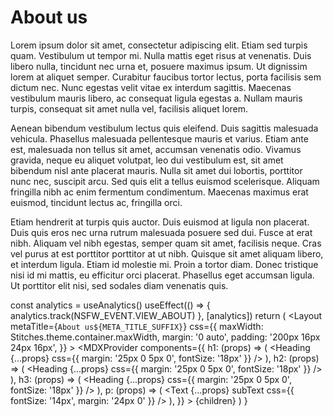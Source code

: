 
# About us

Lorem ipsum dolor sit amet, consectetur adipiscing elit. Etiam sed turpis quam. Vestibulum ut tempor mi. Nulla mattis eget risus at venenatis. Duis libero nulla, tincidunt nec urna et, posuere maximus ipsum. Ut dignissim lorem at aliquet semper. Curabitur faucibus tortor lectus, porta facilisis sem dictum nec. Nunc egestas velit vitae ex interdum sagittis. Maecenas vestibulum mauris libero, ac consequat ligula egestas a. Nullam mauris turpis, consequat sit amet nulla vel, facilisis aliquet lorem.

Aenean bibendum vestibulum lectus quis eleifend. Duis sagittis malesuada vehicula. Phasellus malesuada pellentesque mauris et varius. Etiam ante est, malesuada non tellus sit amet, accumsan venenatis odio. Vivamus gravida, neque eu aliquet volutpat, leo dui vestibulum est, sit amet bibendum nisl ante placerat mauris. Nulla sit amet dui lobortis, porttitor nunc nec, suscipit arcu. Sed quis elit a tellus euismod scelerisque. Aliquam fringilla nibh ac enim fermentum condimentum. Maecenas maximus erat euismod, tincidunt lectus ac, fringilla orci.

Etiam hendrerit at turpis quis auctor. Duis euismod at ligula non placerat. Duis quis eros nec urna rutrum malesuada posuere sed dui. Fusce at erat nibh. Aliquam vel nibh egestas, semper quam sit amet, facilisis neque. Cras vel purus at est porttitor porttitor at ut nibh. Quisque sit amet aliquam libero, et interdum ligula. Etiam id molestie mi. Proin a tortor diam. Donec tristique nisi id mi mattis, eu efficitur orci placerat. Phasellus eget accumsan ligula. Ut porttitor elit nisi, sed sodales diam venenatis quis.

  const analytics = useAnalytics()
  useEffect(() => {
    analytics.track(NSFW_EVENT.VIEW_ABOUT)
  }, [analytics])
  return (
    <Layout
      metaTitle={`About us${META_TITLE_SUFFIX}`}
      css={{
        maxWidth: Stitches.theme.container.maxWidth,
        margin: '0 auto',
        padding: '200px 16px 24px 16px',
      }}
    >
      <MDXProvider
        components={{
          h1: (props) => (
            <Heading
              {...props}
              css={{ margin: '25px 0 5px 0', fontSize: '18px' }}
            />
          ),
          h2: (props) => (
            <Heading
              {...props}
              css={{ margin: '25px 0 5px 0', fontSize: '18px' }}
            />
          ),
          h3: (props) => (
            <Heading
              {...props}
              css={{ margin: '25px 0 5px 0', fontSize: '18px' }}
            />
          ),
          p: (props) => (
            <Text
              {...props}
              subText
              css={{ fontSize: '14px', margin: '24px 0' }}
            />
          ),
        }}
      >
        {children}
      </MDXProvider>
    </Layout>
  )
}
